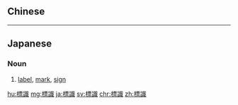 {{also|标识}}
==Chinese==
{{zh-see|標誌|v}}

----

==Japanese==
{{ja-kanjitab|ひょう|しき|yomi=on}}

===Noun===
{{ja-noun|ひょうしき}}

# [[label]], [[mark]], [[sign]]

[[hu:標識]]
[[mg:標識]]
[[ja:標識]]
[[sv:標識]]
[[chr:標識]]
[[zh:標識]]
